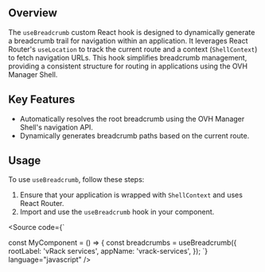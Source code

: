 
<Meta title="Core/Manager React Components/Hooks/useBreadcrumb" />

## Overview

The `useBreadcrumb` custom React hook is designed to dynamically generate a breadcrumb trail for navigation within an application. It leverages React Router's `useLocation` to track the current route and a context (`ShellContext`) to fetch navigation URLs. This hook simplifies breadcrumb management, providing a consistent structure for routing in applications using the OVH Manager Shell.

## Key Features

- Automatically resolves the root breadcrumb using the OVH Manager Shell's navigation API.
- Dynamically generates breadcrumb paths based on the current route.

## Usage

To use `useBreadcrumb`, follow these steps:

1. Ensure that your application is wrapped with `ShellContext` and uses React Router.
2. Import and use the `useBreadcrumb` hook in your component.

<Source
  code={`

const MyComponent = () => {
const breadcrumbs = useBreadcrumb({
rootLabel: 'vRack services',
appName: 'vrack-services',
});
`} language="javascript" />
